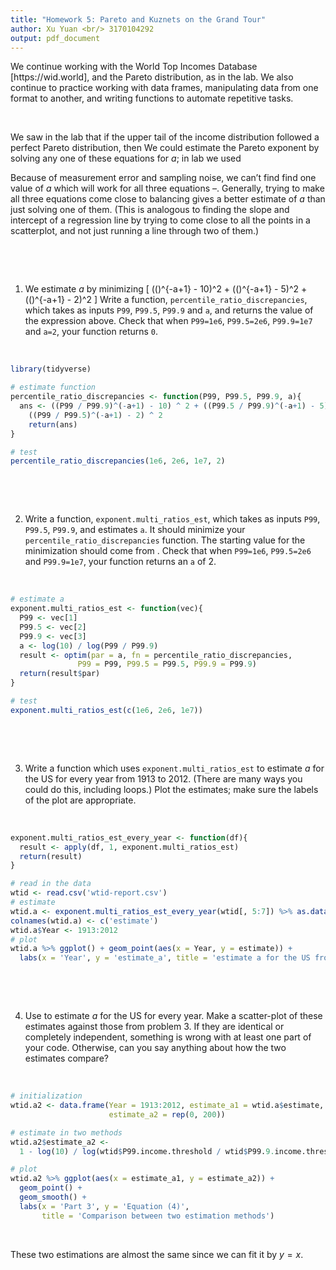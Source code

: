 ---
title: "Homework 5: Pareto and Kuznets on the Grand Tour"
author: Xu Yuan <br/> 3170104292
output: pdf_document
---

We continue working with the World Top Incomes Database [https://wid.world], and the Pareto distribution, as in the lab.  We also continue to practice working with data frames, manipulating data from one format to another, and writing functions to automate repetitive tasks.

<br/>

We saw in the lab that if the upper tail of the income distribution followed a perfect Pareto distribution, then
\begin{eqnarray}
\label{eqn:1percent-vs-0.1-percent}
\left(\frac{P99}{P99.9}\right)^{-a+1}  & = & 10\\
\left(\frac{P99.5}{P99.9}\right)^{-a+1} & = & 5\\
\left(\frac{P99}{P99.5}\right)^{-a+1} & = & 2
\label{eqn:1percent-vs-0.5-percent}
\end{eqnarray}
We could estimate the Pareto exponent by solving any one of these equations for $a$; in lab we used
\begin{equation}
a = 1 - \frac{\log{10}}{\log{(P99/P99.9)}} ~,
\label{eqn:exponent-from-quantile-ratio}
\end{equation}

Because of measurement error and sampling noise, we can't find find one value of $a$ which will work for all three equations \eqref{eqn:1percent-vs-0.1-percent}--\eqref{eqn:1percent-vs-0.5-percent}.  Generally, trying to make all three equations come close to balancing gives a better estimate of $a$ than just solving one of them.  (This is analogous to finding the slope and intercept of a regression line by trying to come close to all the points in a scatterplot, and not just running a line through two of them.)

<br/>

<br/>

1. We estimate $a$ by minimizing
\[
\left(\left(\frac{P99}{P99.9}\right)^{-a+1} - 10\right)^2 + \left(\left(\frac{P99.5}{P99.9}\right)^{-a+1} - 5\right)^2 +  \left(\left(\frac{P99}{P99.5}\right)^{-a+1} - 2\right)^2
\]
Write a function, `percentile_ratio_discrepancies`, which takes as inputs `P99`, `P99.5`, `P99.9` and `a`, and returns the value of the expression above.  Check that when `P99=1e6`, `P99.5=2e6`, `P99.9=1e7` and `a=2`, your function returns `0`.

<br/>

```{r, message=FALSE, warning=FALSE}
library(tidyverse)
```

```{r}
# estimate function
percentile_ratio_discrepancies <- function(P99, P99.5, P99.9, a){
  ans <- ((P99 / P99.9)^(-a+1) - 10) ^ 2 + ((P99.5 / P99.9)^(-a+1) - 5) ^ 2 + 
    ((P99 / P99.5)^(-a+1) - 2) ^ 2
    return(ans)
}
```

```{r}
# test
percentile_ratio_discrepancies(1e6, 2e6, 1e7, 2)
```

<br/>

<br/>

2. Write a function, `exponent.multi_ratios_est`, which takes as inputs `P99`, `P99.5`, `P99.9`, and estimates `a`.  It should minimize your `percentile_ratio_discrepancies` function.  The starting value for the minimization should come from \eqref{eqn:exponent-from-quantile-ratio}.  Check that when `P99=1e6`, `P99.5=2e6` and `P99.9=1e7`, your function returns an `a` of 2.

<br/>

```{r}
# estimate a
exponent.multi_ratios_est <- function(vec){
  P99 <- vec[1]
  P99.5 <- vec[2]
  P99.9 <- vec[3]
  a <- log(10) / log(P99 / P99.9)
  result <- optim(par = a, fn = percentile_ratio_discrepancies, 
               P99 = P99, P99.5 = P99.5, P99.9 = P99.9)
  return(result$par)
}
```

```{r}
# test
exponent.multi_ratios_est(c(1e6, 2e6, 1e7))
```

<br/>

<br/>

3. Write a function which uses  `exponent.multi_ratios_est` to estimate $a$ for the US for every year from 1913 to 2012.  (There are many ways you could do this, including loops.)  Plot the estimates; make sure the labels of the plot are appropriate.

<br/>

```{r}
exponent.multi_ratios_est_every_year <- function(df){
  result <- apply(df, 1, exponent.multi_ratios_est)
  return(result)
}
```

```{r, message=F, warning=F}
# read in the data
wtid <- read.csv('wtid-report.csv')
# estimate
wtid.a <- exponent.multi_ratios_est_every_year(wtid[, 5:7]) %>% as.data.frame()
colnames(wtid.a) <- c('estimate')
wtid.a$Year <- 1913:2012
# plot
wtid.a %>% ggplot() + geom_point(aes(x = Year, y = estimate)) + 
  labs(x = 'Year', y = 'estimate_a', title = 'estimate a for the US from 1913 to 2012')
```

<br/>

<br/>

4. Use \eqref{eqn:exponent-from-quantile-ratio} to estimate $a$ for the US for every year.  Make a scatter-plot of these estimates against those from problem 3.  If they are identical or completely independent, something is wrong with at least one part of your code.  Otherwise, can you say anything about how the two estimates compare?

<br/>

```{r}
# initialization
wtid.a2 <- data.frame(Year = 1913:2012, estimate_a1 = wtid.a$estimate, 
                      estimate_a2 = rep(0, 200))

# estimate in two methods
wtid.a2$estimate_a2 <- 
  1 - log(10) / log(wtid$P99.income.threshold / wtid$P99.9.income.threshold)

# plot
wtid.a2 %>% ggplot(aes(x = estimate_a1, y = estimate_a2)) + 
  geom_point() + 
  geom_smooth() + 
  labs(x = 'Part 3', y = 'Equation (4)', 
       title = 'Comparison between two estimation methods')
```

<br/>

These two estimations are almost the same since we can fit it by $y = x$.
